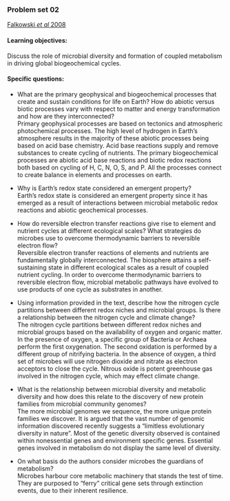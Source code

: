 ### Problem set 02
[Falkowski *et al* 2008](http://science.sciencemag.org/content/320/5879/1034.full)

#### Learning objectives: 
Discuss the role of microbial diversity and formation of coupled metabolism in driving global biogeochemical cycles. 

#### Specific questions:
* What are the primary geophysical and biogeochemical processes that create and sustain conditions for life on Earth? How do abiotic versus biotic processes vary with respect to matter and energy transformation and how are they interconnected?  
Primary geophysical processes are based on tectonics and atmospheric photochemical processes. The high level of hydrogen in Earth's atmosphere results in the majority of these abiotic processes being based on acid base chemistry. Acid base reactions supply and remove substances to create cycling of nutrients. The primary biogeochemical processes are abiotic acid base reactions and biotic redox reactions both based on cycling of H, C, N, O, S, and P.  All the processes connect to create balance in elements and processes on earth. 

* Why is Earth's redox state considered an emergent property?  
Earth's redox state is considered an emergent property since it has emerged as a result of interactions between microbial metabolic redox reactions and abiotic geochemical processes. 

* How do reversible electron transfer reactions give rise to element and nutrient cycles at different ecological scales? What strategies do microbes use to overcome thermodynamic barriers to reversible electron flow?  
Reversible electron transfer reactions of elements and nutrients are fundamentally globally interconnected. The biosphere attains a self-sustaining state in different ecological scales as a result of coupled nutrient cycling. In order to overcome thermodynamic barriers to reversible electron flow, microbial metabolic pathways have evolved to use products of one cycle as substrates in another. 

* Using information provided in the text, describe how the nitrogen cycle partitions between different redox niches and microbial groups. Is there a relationship between the nitrogen cycle and climate change?  
The nitrogen cycle partitions between different redox niches and microbial groups based on the availability of oxygen and organic matter. In the presence of oxygen, a specific group of Bacteria or Archaea perform the first oxygenation. The second oxidation is performed by a different group of nitrifying bacteria. In the absence of oxygen, a third set of microbes will use nitrogen dioxide and nitrate as electron acceptors to close the cycle. Nitrous oxide is potent greenhouse gas involved in the nitrogen cycle, which may effect climate change. 

* What is the relationship between microbial diversity and metabolic diversity and how does this relate to the discovery of new protein families from microbial community genomes?  
The more microbial genomes we sequence, the more unique protein families we discover. It is argued that the vast number of genomic information discovered recently suggests a "limitless evolutionary diversity in nature". Most of the genetic diversity observed is contained within nonessential genes and environment specific genes. Essential genes involved in metabolism do not display the same level of diversity. 

* On what basis do the authors consider microbes the guardians of metabolism?  
Microbes harbour core metabolic machinery that stands the test of time. They are purposed to "ferry" critical gene sets through extinction events, due to their inherent resilience. 